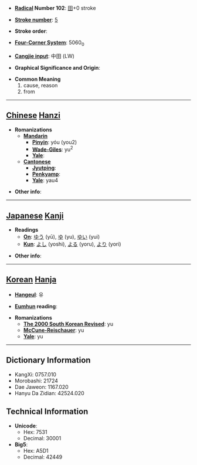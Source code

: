 * '''[[Wiktionary:Chinese radical index| Radical]] Number 102''': [[Wiktionary:Chinese radical index 田|田]]+0 stroke

* '''[[Wiktionary:Chinese total strokes index|Stroke number]]''': [[Wiktionary:Chinese total strokes index 5|5]]

* '''Stroke order''': 

* '''[[Wiktionary:Chinese four corner index|Four-Corner System]]''': 5060<sub>0</sub>

* '''[[Wiktionary:Chinese Cangjie index|Cangjie input]]''': 中田 (LW)

* '''Graphical Significance and Origin''': 

* '''Common Meaning'''
*#cause, reason
*# from


----

== [[Chinese]] [[Hanzi]] ==

* '''Romanizations'''
** '''[[Mandarin]]'''
*** '''[[Pinyin]]''': yóu (you2)
*** '''[[Wade-Giles]]''': yu<sup>2</sup>
*** '''[[Yale]]''': 
** '''[[Cantonese]]'''
*** '''[[Jyutping]]''':
*** '''[[Penkyamp]]''': 
*** '''[[Yale]]''': yau4

* '''Other info''': 

----

== [[Japanese]] [[Kanji]] ==

* '''Readings'''
** '''[[On]]''': [[ゆう]] (yū), [[ゆ]] (yu), [[ゆい]] (yui)
** '''[[Kun]]''': [[よし]] (yoshi), [[よる]] (yoru), [[より]] (yori)

* '''Other info''':  

----

== [[Korean]] [[Hanja]] ==

* '''[[Hangeul]]''': 유

* '''[[Eumhun]] reading''': 

* '''Romanizations'''
** '''[[The 2000 South Korean Revised Romanization|The 2000 South Korean Revised]]''': yu
** '''[[McCune-Reischauer]]''': yu
** '''[[Yale]]''': yu

----

== Dictionary Information ==

* KangXi: 0757.010
* Morobashi: 21724
* Dae Jaweon: 1167.020
* Hanyu Da Zidian: 42524.020

== Technical Information ==

* '''Unicode''':
** Hex: 7531
** Decimal: 30001
* '''Big5''':
** Hex: A5D1
** Decimal: 42449